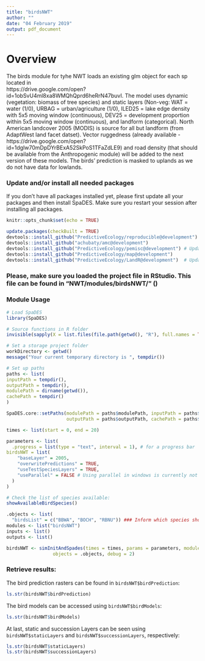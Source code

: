 ```yaml
---
title: "birdsNWT"
author: ""
date: "04 February 2019"
output: pdf_document
---
```


# Overview

The birds module for tyhe NWT loads an existing glm object for each sp located in  
https://drive.google.com/open?id=1obSvU4ml8xa8WMQhQprd6heRrN47buvI. 
The model uses dynamic (vegetation: biomass of tree species) and static
layers (Non-veg: WAT = water (1/0), URBAG = urban/agriculture (1/0),
lLED25 = lake edge density with 5x5 moving window (continuous), 
DEV25 = development proportion within 5x5 moving window (continuous),
and landform (categorical). North American landcover 2005 (MODIS) is
source for all but landform (from AdaptWest land facet datset). 
Vector ruggedness (already available - 
https://drive.google.com/open?id=1dgIw70mDpDYrBExA52SkPoS1TFaZdLE9) 
and road density (that should be available from the Anthropogenic
module) will be added to the next version of these models. The birds' 
prediction is masked to uplands as we do not have data for lowlands.

### Update and/or install all needed packages

If you don't have all packages installed yet, please 
first update all your packages and then install SpaDES. 
Make sure you restart your session after installing all packages.

```r
knitr::opts_chunk$set(echo = TRUE)

update.packages(checkBuilt = TRUE)
devtools::install_github("PredictiveEcology/reproducible@development")
devtools::install_github("achubaty/amc@development")
devtools::install_github("PredictiveEcology/pemisc@development") # Updates SpaDES.core and quickPlot
devtools::install_github("PredictiveEcology/map@development") 
devtools::install_github("PredictiveEcology/LandR@development")  # Updates SpaDES.tools
```

### Please, make sure you loaded the project file in RStudio. This file can be found in "NWT/modules/birdsNWT/" ()

### Module Usage

```r

# Load SpaDES
library(SpaDES)

# Source functions in R folder
invisible(sapply(X = list.files(file.path(getwd(), "R"), full.names = TRUE), FUN = source))

# Set a storage project folder
workDirectory <- getwd()
message("Your current temporary directory is ", tempdir())

# Set up paths
paths <- list(
inputPath = tempdir(),
outputPath = tempdir(),
modulePath = dirname(getwd()),
cachePath = tempdir()
)

SpaDES.core::setPaths(modulePath = paths$modulePath, inputPath = paths$inputPath, 
                      outputPath = paths$outputPath, cachePath = paths$cachePath)

times <- list(start = 0, end = 20)

parameters <- list(
  .progress = list(type = "text", interval = 1), # for a progress bar
birdsNWT = list(
    "baseLayer" = 2005,
    "overwritePredictions" = TRUE,
    "useTestSpeciesLayers" = TRUE,
    "useParallel" = FALSE # Using parallel in windows is currently not working.
  )
)

# Check the list of species available:
showAvailableBirdSpecies()

.objects <- list(
  "birdsList" = c("BBWA", "BOCH", "RBNU")) ### Inform which species should this be run for.
modules <- list("birdsNWT")
inputs <- list()
outputs <- list()

birdsNWT <- simInitAndSpades(times = times, params = parameters, modules = modules,
                 objects = .objects, debug = 2)

```

### Retrieve results:

The bird prediction rasters can be found in `birdsNWT$birdPrediction`:

```r

ls.str(birdsNWT$birdPrediction)

```

The bird models can be accessed using `birdsNWT$birdModels`:

```r

ls.str(birdsNWT$birdModels)

```

At last, static and succession Layers can be seen using `birdsNWT$staticLayers` and `birdsNWT$successionLayers`, respectively:

```r

ls.str(birdsNWT$staticLayers)
ls.str(birdsNWT$successionLayers)

```
